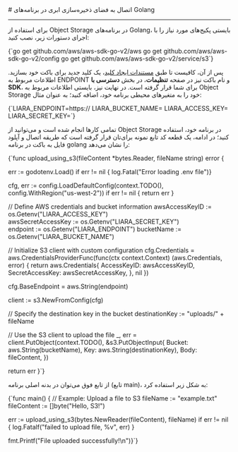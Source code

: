 

<Layout>
<Head>
<title>مستندات اتصال به Object Storage در Golang - لیارا</title>
</Head>
# اتصال به فضای ذخیره‌سازی ابری در برنامه‌های Golang
<hr className="mb-2" />

برای استفاده از Object Storage در برنامه‌های Golang، بایستی پکیج‌های مورد نیاز را با اجرای دستورات زیر، نصب کنید:
<div className="h-2" />
<div dir='ltr'>
    <Highlight className="bash">
        {`go get github.com/aws/aws-sdk-go-v2/aws 
go get github.com/aws/aws-sdk-go-v2/config
go get github.com/aws/aws-sdk-go-v2/service/s3`}
    </Highlight>
</div>
<div className="h-2" />

پس از آن، کافیست تا طبق <a href="../create-key" className="blue-link">مستندات ایجاد کلید</a>، یک کلید جدید برای باکت خود بسازید.
اطلاعات مربوط به ENDPOINT و نام باکت نیز در صفحه **تنظیمات**، در بخش **دسترسی با SDK**، 
برای شما قرار گرفته است.
در نهایت نیز، بایستی 
اطلاعات مربوط به Object Storage خود را 
به متغیرهای محیطی برنامه خود، اضافه کنید؛ به عنوان مثال:

<div className="h-2" />
<div dir='ltr'>
    <Highlight className="bash">
        {`LIARA_ENDPOINT=https://<Liara Bucket Endpoint>
LIARA_BUCKET_NAME=<Bucket Name>
LIARA_ACCESS_KEY=<Access Key>
LIARA_SECRET_KEY=<Secret Key>`}
    </Highlight>
</div>
<div className="h-2" />

تمامی کارها انجام شده است و می‌توانید از Object Storage در برنامه خود، استفاده کنید؛
در ادامه، یک قطعه کد تابع نمونه برای‌تان قرار گرفته است که طریقه اتصال و آپلود فایل به باکت در برنامه golang را نشان می‌دهد:

<div className="h-2" />
<div dir='ltr'>
    <Highlight className="go">
        {`func upload_using_s3(fileContent *bytes.Reader, fileName string) error {

  err := godotenv.Load()
  if err != nil {
      log.Fatal("Error loading .env file")}

  cfg, err := config.LoadDefaultConfig(context.TODO(), config.WithRegion("us-west-2"))
  if err != nil {
    return err
  }

  // Define AWS credentials and bucket information
  awsAccessKeyID     := os.Getenv("LIARA_ACCESS_KEY")     
  awsSecretAccessKey := os.Getenv("LIARA_SECRET_KEY")  
  endpoint           := os.Getenv("LIARA_ENDPOINT")
  bucketName         := os.Getenv("LIARA_BUCKET_NAME")     

  // Initialize S3 client with custom configuration
  cfg.Credentials = aws.CredentialsProviderFunc(func(ctx context.Context) (aws.Credentials, error) {
    return aws.Credentials{
    AccessKeyID:     awsAccessKeyID,
    SecretAccessKey: awsSecretAccessKey,
    }, nil
  })

  cfg.BaseEndpoint = aws.String(endpoint)

  client := s3.NewFromConfig(cfg)

  // Specify the destination key in the bucket
  destinationKey := "uploads/" + fileName

  // Use the S3 client to upload the file
  _, err = client.PutObject(context.TODO(), &s3.PutObjectInput{
  Bucket: aws.String(bucketName),
  Key:    aws.String(destinationKey),
  Body:   fileContent,
  })

  return err
}`}
    </Highlight>
</div>
<div className="h-2" />

از تابع فوق می‌توان در بدنه اصلی برنامه (تابع main)، به شکل زیر استفاده کرد:

<div className="h-2" />
<div dir='ltr'>
    <Highlight className="go">
        {`func main() {
// Example: Upload a file to S3
fileName := "example.txt"
fileContent := []byte("Hello, S3!")

err := upload_using_s3(bytes.NewReader(fileContent), fileName)
if err != nil {
  log.Fatalf("failed to upload file, %v", err)
}

fmt.Printf("File uploaded successfully!\\n")}`}
    </Highlight>
</div>
<div className="h-2" />
</Layout>